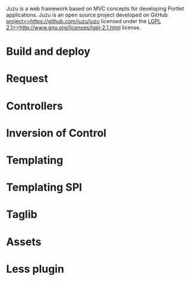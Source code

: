 
Juzu is a web framework based on MVC concepts for developing Portlet applications. Juzu is an
open source project developed on GitHub [[project>>https://github.com/juzu/juzu]] licensed under the
[[LGPL 2.1>>http://www.gnu.org/licenses/lgpl-2.1.html]] license.

= Build and deploy {{anchor id=builddeploy /}} =

{{include document=builddeploy.wiki/}}

= Request {{anchor id=request /}} =

{{include document=request.wiki/}}

= Controllers {{anchor id=controllers /}} =

{{include document=controllers.wiki/}}

= Inversion of Control {{anchor id=ioc /}} =

{{include document=ioc.wiki/}}

= Templating {{anchor id=templating /}} =

{{include document=templating.wiki/}}

= Templating SPI {{anchor id=templatespi /}} =

{{include document=templatespi.wiki/}}

= Taglib {{anchor id=taglib /}} =

{{include document=taglib.wiki/}}

= Assets {{anchor id=assets /}} =

{{include document=assets.wiki/}}

= Less plugin {{anchor id=plugins_less /}} =

{{include document=plugins/less.wiki/}}
